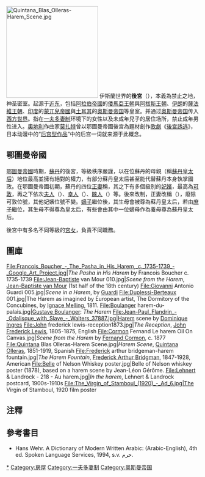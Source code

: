 [[File:Quintana_Blas_Olleras-Harem_Scene.jpg|240px]]
伊斯蘭世界的'''後宮'''（{{lang-ar|حرم}}），本義為禁止之地，神圣密室。起源于[[近东|近东]]，包括[[阿拉伯帝國|阿拉伯帝國]]的[[倭馬亞王朝|倭馬亞王朝]]與[[阿拔斯王朝|阿拔斯王朝]]、[[伊朗|伊朗]]的[[薩法維王朝|薩法維王朝]]、[[印度|印度]]的[[蒙兀兒帝國|蒙兀兒帝國]]與[[土耳其|土耳其]]的[[奥斯曼帝国|奥斯曼帝国]]等皇室。并通过[[奥斯曼帝国|奥斯曼帝国]]传入[[西方世界|西方世界]]。指在[[一夫多妻制|一夫多妻制]]环境下的女性以及未成年兒子的居住场所，禁止成年男性进入。[[奧地利|奧地利]]作曲家[[莫扎特|莫扎特]]曾以鄂圖曼帝國後宮為題材創作[[歌劇|歌劇]]《[[後宮誘逃|後宮誘逃]]》，日本动漫中的“[[后宫型作品|后宫型作品]]”中的后宫一词就来源于此概念。

==鄂圖曼帝國 ==
[[鄂圖曼帝國|鄂圖曼帝國]]時期，[[蘇丹_(稱謂)|蘇丹]]的後宮，等級秩序嚴謹，以在位蘇丹的母親（稱[[蘇丹皇太后|蘇丹皇太后]]）地位最高並擁有絕對的權力，有部分蘇丹皇太后甚至能代替蘇丹本身執掌國政。在鄂圖曼帝國初期，蘇丹的四位[[正妻|正妻]]稱{{le|蘇丹后|Haseki sultan|蘇丹-{后}-}}，其之下有多個級別的[[妃嬪|妃嬪]]，最高為[[可敦|可敦]]，再之下依次[[夫人_(鄂圖曼妃嬪)|夫人]]（{{lang-tr|Kadın}}{{efn|原意為「女人」或「妻子」。}}）、[[幸人_(鄂圖曼妃嬪)|幸人]]（{{lang-tr|Ikbal}}）{{efn|原意為「幸運者」。}}、[[睞人|睞人]]（{{lang-tr|Gözde}}）{{efn|原意為「被注視的」，即被蘇丹注視。}}等。後來改制，正妻改稱{{link-en|皇后 (鄂圖曼帝國)|Kadınefendi|皇后}}（{{lang-tr|Kadınefendi}}），廢除可敦位號，其他妃嬪位號不變。[[嫡子|嫡子]]繼位後，其生母會被尊為蘇丹皇太后，若由[[庶子|庶子]]繼位，其生母不得尊為皇太后，有些會由其中一位嫡母作為養母尊為蘇丹皇太后。

後宮中有多名不同等級的[[宮女_(鄂圖曼帝國)|宮女]]，負責不同職務。

==圖庫==
<gallery mode="packed" heights="170px" caption="伊斯蘭後宮的相關繪畫作品">
File:Francois_Boucher_-_The_Pasha_in_His_Harem,_c._1735-1739_-_Google_Art_Project.jpg|''The Pasha in His Harem'' by Francois Boucher c. 1735-1739
File:Jean-Baptiste van Mour 010.jpg|''Scene from the Harem'', [[Jean-Baptiste_van_Mour|Jean-Baptiste van Mour]] (1st half of the 18th century)
File:Giovanni Antonio Guardi 005.jpg|''Scene in a Harem'', by [[Giovanni_Antonio_Guardi|Guardi]]
File:Duplessi-Berteaux 001.jpg|The Harem as imagined by European artist, The Dormitory of the Concubines, by [[Antoine_Ignace_Melling|Ignace Melling]], 1811.
File:Boulanger harem-du-palais.jpg|[[Gustave_Boulanger|Gustave Boulanger]]: ''The Harem''
File:Jean-Paul_Flandrin_-_Odalisque_with_Slave_-_Walters_37887.jpg|Harem scene by [[Dominique_Ingres|Dominique Ingres]]
File:John frederick lewis-reception1873.jpg|''The Reception'', [[John_Frederick_Lewis|John Frederick Lewis]], 1805-1875, English
File:Cormon Fernand Le harem Oil On Canvas.jpg|''Scene from the Harem'' by [[Fernand_Cormon|Fernand Cormon]], c. 1877
File:Quintana Blas Olleras-Harem Scene.jpg|''Harem Scene'', [[Quintana_Olleras|Quintana Olleras]], 1851-1919, Spanish
File:Frederick arthur bridgeman-harem fountain.jpg|''The Harem Fountain'', [[Frederick_Arthur_Bridgman|Frederick Arthur Bridgman]], 1847-1928, American
File:Belle of Nelson Whiskey poster.jpg|Belle of Nelson whiskey poster (1878), based on a harem scene by Jean-Léon Gérôme.
File:Lehnert & Landrock - 218 - Au harem.jpg|''In the harem'', Lehnert & Landrock postcard, 1900s-1910s
File:The_Virgin_of_Stamboul_(1920)_-_Ad_6.jpg|The Virgin of Stamboul, 1920 film poster
</gallery>

==注釋==
{{notelist}}

==參考書目==
{{commonscat|Harems}}
* Hans Wehr. A Dictionary of Modern Written Arabic: (Arabic-English), 4th ed. Spoken Language Services, 1994, s.v. حرم.

<!--將這個條目歸納為伊斯蘭下的小品可能隱含對伊斯蘭教的污名。本條目中譯的後宮（英：Harem）出現在鄂圖曼帝國，與伊斯蘭教義的關聯性強度不足以列入此類別。請參考英文WIKI對同一詞條的闡述。-->

[[Category:後宮|*]]
[[Category:房屋|Category:房屋]]
[[Category:一夫多妻制|Category:一夫多妻制]]
[[Category:奥斯曼帝国|Category:奥斯曼帝国]]